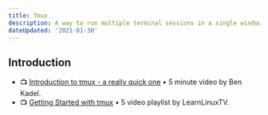 ```yaml
---
title: Tmux
description: A way to run multiple terminal sessions in a single window at the same time.
dateUpdated: '2021-01-30'
---
```


## Introduction

- 📺 [Introduction to tmux - a really quick one](https://m.youtube.com/watch?v=MGN5JcpC7e0) • 5 minute video by Ben Kadel.
- 📺 [Getting Started with tmux](https://m.youtube.com/playlist?list=PLT98CRl2KxKGiyV1u6wHDV8VwcQdzfuKe) • 5 video playlist by LearnLinuxTV.